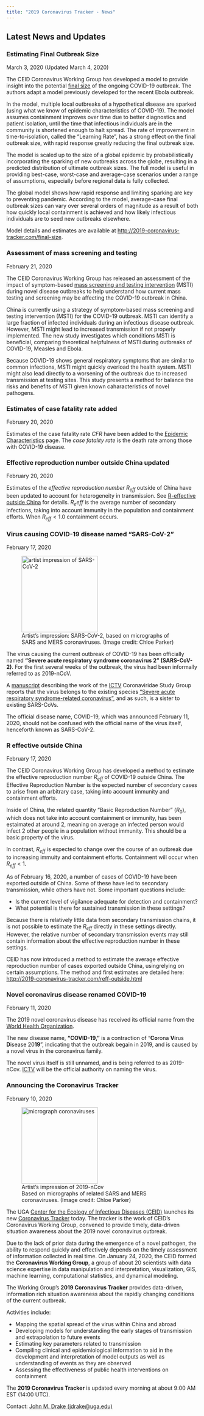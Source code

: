 ```yaml
---
title: "2019 Coronavirus Tracker - News"
---
```

<div class="card bg-light mb-3">

## Latest News and Updates {.card-header}

<!--NEWS ITEM-->
<div class="card-body">

### Estimating Final Outbreak Size {.card-title #news-finalsize}

<div class="news-date text-muted">
March 3, 2020 (Updated March 4, 2020)
</div>
<p class="card-text">
The CEID Coronavirus Working Group has developed a model to provide insight into the potential [final size](final-size.html) of the ongoing COVID-19 outbreak. The authors adapt a model previously developed for the recent Ebola outbreak.</p>

<p class="card-text">In the model, multiple local outbreaks of a hypothetical disease are sparked (using what we know of epidemic characteristics of COVID-19). The model assumes containment improves over time due to better diagnostics and patient isolation, until the time that infectious individuals are in the community is shortened enough to halt spread. The rate of improvement in time-to-isolation, called the "Learning Rate", has a strong effect on the final outbreak size, with rapid response greatly reducing the final outbreak size.</p>

<p class="card-text">The model is scaled up to the size of a global epidemic by probabilistically incorporating the sparking of new outbreaks across the globe, resulting in a predicted distribution of ultimate outbreak sizes. The full model is useful in providing best-case, worst-case and average-case scenarios under a range of assumptions, especially before regional data is fully collected.</p>

<p class="card-text">The global model shows how rapid response and limiting sparking are key to preventing pandemic. According to the model, average-case final outbreak sizes can vary over several orders of magnitude as a result of both how quickly local containment is achieved and how likely infectious individuals are to seed new outbreaks elsewhere.</p>

<p class="card-text">Model details and estimates are available at [http://2019-coronavirus-tracker.com/final-size](final-size.html).</p>
</div>
</div>
<!--END NEWS ITEM-->

<!--NEWS ITEM-->
<div class="card-body">

### Assessment of mass screening and testing {.card-title #news-masstesting}

<div class="news-date text-muted">
February 21, 2020
</div>
<p class="card-text">
The CEID Coronavirus Working Group has released an assessment of the impact of symptom-based [mass screening and testing intervention](mass_testing.html) (MSTI) during novel disease outbreaks to help understand how current mass testing and screening may be affecting the COVID-19 outbreak in China.</p>
<p class="card-text">
China is currently using a strategy of symptom-based mass screening and testing intervention (MSTI) for the COVID-19 outbreak. MSTI can identify a large fraction of infected individuals during an infectious disease outbreak. However, MSTI might lead to increased transmission if not properly implemented. The new study investigates which conditions MSTI is beneficial, comparing theoretical helpfulness of MSTI during outbreaks of COVID-19, Measles and Ebola.</p>
<p class="card-text">
Because COVID-19 shows general respiratory symptoms that are similar to common infections, MSTI might quickly overload the health system. MSTI might also lead directly to a worsening of the outbreak due to increased transmission at testing sites. This study presents a method for balance the risks and benefits of MSTI given known caharacteristics of novel pathogens.</p>
</div>
</div>
<!--END NEWS ITEM-->

<!--NEWS ITEM-->
<div class="card bg-light mb-3">
<div class="card-body">

### Estimates of case fatality rate added {.card-title #news-cfr}

<div class="news-date text-muted">
February 20, 2020
</div>
<p class="card-text">
Estimates of the case fatality rate $CFR$ have been added to the [Epidemic Characteristics](parameters.html) page. The *case fatality rate* is the death rate among those with COVID-19 disease.</p>
</div>
</div>
<!--END NEWS ITEM-->

<!--NEWS ITEM-->
<div class="card bg-light mb-3">
<div class="news-post card-body">

### Effective reproduction number outside China updated {.card-title #news-reff-updated}

<div class="news-date text-muted">
February 20, 2020
</div>

<p class="card-text">
Estimates of the *effective reproduction number* $R_{eff}$ outside of China have been updated to account for heterogeneity in transmission. See [R-effective outside China](reff-outside.html) for details.  $R_e{eff}$ is the average number of secondary infections, taking into account immunity in the population and containment efforts. When $R_{eff} < 1.0$ containment occurs.
</p>
</div>
</div>
<!--END NEWS ITEM-->

<!--NEWS ITEM-->
<div class="card bg-light mb-3">
<div class="news-post card-body">

### Virus causing COVID-19 disease named "SARS-CoV-2" {.card-title #news-sars-cov-2}

<div class="news-date text-muted">
February 17, 2020
</div>


<figure class="figure text-center">
<img src="images/2019ncov_Parker/Image-4.jpeg" class="figure-img img-fluid rounded" alt="artist impression of SARS-CoV-2" style="height: 200px">
<figcaption class="figure-caption">
Artist’s impression: SARS-CoV-2, based on micrographs of SARS and MERS coronaviruses. (Image credit: Chloe Parker)</figcaption>
</figure>

<p class="card-text">
The virus causing the current outbreak of COVID-19 has been officially named **"Severe acute respiratory syndrome coronavirus 2" (SARS-CoV-2)**. For the first several weeks of the outbreak, the virus had been informally referred to as 2019-nCoV.</p>
<p class="card-text">
A [manuscript](https://www.biorxiv.org/content/10.1101/2020.02.07.937862v1.full.pdf) describing the work of the [ICTV](https://talk.ictvonline.org) Coronaviridae Study Group reports that the virus belongs to the existing species ["Severe acute respiratory syndrome-related coronavirus"](https://talk.ictvonline.org/taxonomy/p/taxonomy-history?taxnode_id=201851868), and as such, is a sister to existing SARS-CoVs.</p>
<p class="card-text">
The official disease name, COVID-19, which was announced February 11, 2020, should not be confused with the official name of the virus itself, henceforth known as SARS-CoV-2.</p>

</div>
</div>
<!--END NEWS ITEM-->

<!--NEWS ITEM-->
<div class="card bg-light mb-3">
<div class="news-post card-body">

### R effective outside China {.card-title #news-reff-outside}

<div class="news-date text-muted">
February 17, 2020
</div>
<p class="card-text">
The CEID Coronavirus Working Group has developed a method to estimate the effective reproduction number $R_{eff}$ of COVID-19 outside China.  The Effective Reproduction Number is the expected number of secondary cases to arise from an arbitrary case, taking into account immunity and containment efforts.</p>
<p class="card-text">
Inside of China, the related quantity "Basic Reproduction Number" ($R_0$), which does not take into account comtainment or immunity, has been estaimated at around 2, meaning on average an infected person would infect 2 other people in a population without immunity. This should be a basic property of the virus.</p>
<p class="card-text">
In contrast, $R_{eff}$ is expected to change over the course of an outbreak due to increasing immuity and containment efforts. Containment will occur when $R_{eff}<1$. </p>
<p class="card-text">
As of February 16, 2020, a number of cases of COVID-19 have been exported outside of China. Some of these have led to secondary transmission, while others have not. Some important questions include:

* Is the current level of vigilance adequate for detection and containment?
* What potential is there for sustained transmission in these settings?

Because there is relatively little data from secondary transmission chains, it is not possible to estimate the $R_{eff}$ directly in these settings directly. However, the relative number of secondary transmission events may still contain information about the effective reproduction number in these settings.</p>
<p class="card-text">
CEID has now introduced a method to estimate the average effective reproduction number of cases exported outside China, usingrelying on certain assumptions. The method and first estimates are detailed here: <http://2019-coronavirus-tracker.com/reff-outside.html> </p>

</div>
</div>
<!--END NEWS ITEM-->

<!--NEWS ITEM-->
<div class="card bg-light mb-3">
<div class="news-post card-body">

### Novel coronavirus disease renamed COVID-19 {.card-title #news-covid-19}

<div class="news-date text-muted">
February 11, 2020
</div>

<p class="card-text">
The 2019 novel coronavirus disease has received its official name from the [World Health Organization](https://www.who.int/).</p>
<p class="card-text">
The new disease name, **"COVID-19,"** is a contraction of "**Co**rona **Vi**rus **D**isease 20**19**", indicating that the outbreak begain in 2019, and is caused by a novel virus in the coronavirus family.</p>
<p class="card-text">
The novel virus itself is still unnamed, and is being referred to as 2019-nCov. [ICTV](https://talk.ictvonline.org/) will be the official authority on naming the virus.</p>
</div>
</div>
<!--END NEWS ITEM-->

<!--NEWS ITEM-->
<div class="card bg-light mb-3">
<div class="news-post card-body">

### Announcing the Coronavirus Tracker {.card-title #news-announcing-ncov-tracker}

<div class="news-date text-muted">
February 10, 2020
</div>

<figure class="figure text-center">
<img src="images/2019ncov_Parker/Image-9.jpeg" class="figure-img img-fluid rounded" alt="micrograph coronaviruses" style="height: 200px">
<figcaption class="figure-caption">
Artist's impression of 2019-nCov<br>Based on micrographs of related SARS and MERS coronaviruses. (Image credit: Chloe Parker)</figcaption>
</figure>

<p class="card-text">
The UGA [Center for the Ecology of Infectious Diseases (CEID)](http://ceid.uga.edu) launches its new [Coronavirus Tracker](http://2019-coronavirus-tracker.com) today. The tracker is the work of CEID's Coronavirus Working Group, convened to provide timely, data-driven situation awareness about the 2019 novel coronavirus outbreak.</p>

<p class="card-text">
Due to the lack of prior data during the emergence of a novel pathogen, the ability to respond quickly and effectively depends on the timely assessment of information collected in real time. On January 24, 2020, the CEID formed the **Coronavirus Working Group**, a group of about 20 scientists with data science expertise in data manipulation and interpretation, visualization, GIS, machine learning, computational statistics, and dynamical modeling.</p>

<p class="card-text">
The Working Group's **2019 Coronavirus Tracker** provides data-driven, information rich situation awareness about the rapidly changing conditions of the current outbreak.</p>

<p class="card-text">
Activities include:

* Mapping the spatial spread of the virus within China and abroad
* Developing models for understanding the early stages of transmission and extrapolation to future events
* Estimating key parameters related to transmission
* Compiling clinical and epidemiological information to aid in the development and interpretation of model outputs as well as understanding of events as they are observed
* Assessing the effectiveness of public health interventions on containment
</p>

<div class="card-footer text-muted">
<p class="card-text">
The **2019 Coronavirus Tracker** is updated every morning at about 9:00 AM EST (14:00 UTC).</p>
<p class="card-text">
Contact: <a href="mailto:jdrake@uga.edu" class="card-link">John M. Drake (jdrake@uga.edu)</a>
</p>
</div>


</div>
</div>
<!--END NEWS ITEM-->

<!--END NEWS ITEMS-->
